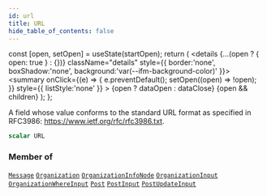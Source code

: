 ```yaml
---
id: url
title: URL
hide_table_of_contents: false
---
```







  const [open, setOpen] = useState(startOpen);
  return (
    <details {...(open ? { open: true } : {})} className="details" style={{ border:'none', boxShadow:'none', background:'var(--ifm-background-color)' }}>
      <summary
        onClick={(e) => {
          e.preventDefault();
          setOpen((open) => !open);
        }}
        style={{ listStyle:'none' }}
      >
      {open ? dataOpen : dataClose}
      </summary>
      {open && children}
    </details>
  );
};




A field whose value conforms to the standard URL format as specified in RFC3986: https://www.ietf.org/rfc/rfc3986.txt.


```graphql
scalar URL
```




### Member of

[`Message`](/schema/objects/message)  <Badge class="secondary" text="object"/><Bullet />[`Organization`](/schema/objects/organization)  <Badge class="secondary" text="object"/><Bullet />[`OrganizationInfoNode`](/schema/objects/organization-info-node)  <Badge class="secondary" text="object"/><Bullet />[`OrganizationInput`](/schema/inputs/organization-input)  <Badge class="secondary" text="input"/><Bullet />[`OrganizationWhereInput`](/schema/inputs/organization-where-input)  <Badge class="secondary" text="input"/><Bullet />[`Post`](/schema/objects/post)  <Badge class="secondary" text="object"/><Bullet />[`PostInput`](/schema/inputs/post-input)  <Badge class="secondary" text="input"/><Bullet />[`PostUpdateInput`](/schema/inputs/post-update-input)  <Badge class="secondary" text="input"/>

